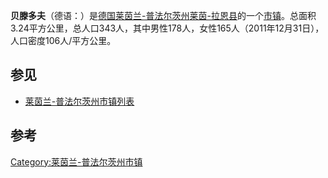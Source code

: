 {{Infobox settlement
| name                    =贝滕多夫
| native_name             = Bettendorf
| settlement_type         = 市镇
| image_skyline           = 
| imagesize               = 
| image_caption           = 
| image_flag              = 
| flag_size               = 
| image_shield            = 
| shield_size             = 
| nickname                = 
| motto                   = 
| pushpin_map             = Germany
| pushpin_label_position  = 
| pushpin_map_caption     = 在德国的位置
| latd  = 50.233053 |latm  =  |lats  = |latNS  = N 
| longd =7.869655   |longm = |longs = |longEW = E 
| coordinates_type        = region:ES_type:city
| coordinates_display     = inline,title
| subdivision_type        = 国家
| subdivision_name        = 德国
| subdivision_type1       = [[德国行政区划|州]]
| subdivision_name1       = [[莱茵兰-普法尔茨州|莱茵兰-普法尔茨州]]
| subdivision_type2       = [[县_(德国)|县]]
| subdivision_name2       = [[莱茵-拉恩县|莱茵-拉恩县]]
| area_total_km2          = 3.24
| elevation_m             = 
| population_total        = 343
| population_as_of        = 2011
| population_density_km2  = auto
| timezone1               = [[欧洲中部时间|CET]]
| utc_offset1             = +1
| timezone1_DST           = [[欧洲中部夏令时间|CEST]]
| utc_offset1_DST         = +2
| postal_code_type        = 邮编
| postal_code             = 56355
| area_code_type          = 
| area_code               = 
| website                 = 
| footnotes               = 
}}
'''贝滕多夫'''（德语：{{lang|de|Bettendorf}}）是[[德国|德国]][[莱茵兰-普法尔茨州|莱茵兰-普法尔茨州]][[莱茵-拉恩县|莱茵-拉恩县]]的一个[[市镇_(德国)|市镇]]。总面积3.24平方公里，总人口343人，其中男性178人，女性165人（2011年12月31日），人口密度106人/平方公里。

== 参见 ==
*[[莱茵兰-普法尔茨州市镇列表|莱茵兰-普法尔茨州市镇列表]]

== 参考 ==
{{reflist}}

{{Authority control}}
[[Category:莱茵兰-普法尔茨州市镇|Category:莱茵兰-普法尔茨州市镇]]